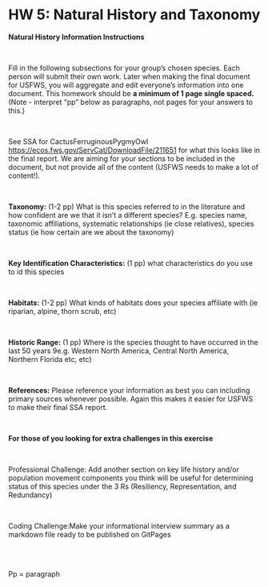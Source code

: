 # HW 5: Natural History and Taxonomy

**Natural History Information Instructions**

\

Fill in the following subsections for your group's chosen species. Each person will submit their own work. Later when making the final document for USFWS, you will aggregate and edit everyone's information into one document. This homework should be **a minimum of 1 page single spaced.** (Note - interpret "pp" below as paragraphs, not pages for your answers to this.)

\

See SSA for CactusFerruginousPygmyOwl <https://ecos.fws.gov/ServCat/DownloadFile/211651> for what this looks like in the final report. We are aiming for your sections to be included in the document, but not provide all of the content (USFWS needs to make a lot of content!). 

\

**Taxonomy:** (1-2 pp) What is this species referred to in the literature and how confident are we that it isn't a different species? E.g. species name, taxonomic affiliations, systematic relationships (ie close relatives), species status (ie how certain are we about the taxonomy)

\

**Key Identification Characteristics:** (1 pp) what characteristics do you use to id this species

\

**Habitats:** (1-2 pp) What kinds of habitats does your species affiliate with (ie riparian, alpine, thorn scrub, etc)

\

**Historic Range:** (1 pp) Where is the species thought to have occurred in the last 50 years 9e.g. Western North America, Central North America, Northern Florida etc, etc)

\

**References:** Please reference your information as best you can including primary sources whenever possible. Again this makes it easier for USFWS to make their final SSA report.

\

**For those of you looking for extra challenges in this exercise**

\

Professional Challenge: Add another section on key life history and/or population movement components you think will be useful for determining status of this species under the 3 Rs (Resiliency, Representation, and Redundancy)

\

Coding Challenge:Make your informational interview summary as a markdown file ready to be published on GitPages

\
\

Pp = paragraph 

\
